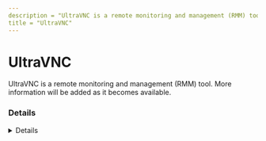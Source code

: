 ```yaml
---
description = "UltraVNC is a remote monitoring and management (RMM) tool. More information will be added as it becomes available."
title = "UltraVNC"
---
```




# UltraVNC

UltraVNC is a remote monitoring and management (RMM) tool. More information will be added as it becomes available.

### Details
<Details author={""}
         category={""}
         created={""}
         website={""}
         lastModified={"2-14-2024"}
         privileges={""}
         free={ false }
         verification={ false }
/>

#### Installation Paths
<Card code={ ["UltraVNC*.exe"] }/>





### Forensic Artifacts




#### Network Artifacts
<EuiSpacer size="xl"/>
<NetworkArtifactsTable data={ [{"Description": "Known remote domains", "Domains": ["ultravnc.com", "user_managed"], "Ports": []}] }/>




### Detections
- Detects potential network activity of UltraVNC RMM tool
  - [Sigma Rule](https://github.com/magicsword-io/LOLRMM/blob/main/detections/sigma/ultravnc_network_sigma.yml)
- Detects potential processes activity of UltraVNC RMM tool
  - [Sigma Rule](https://github.com/magicsword-io/LOLRMM/blob/main/detections/sigma/ultravnc_processes_sigma.yml)

### References
- [https://uvnc.com/docs/uvnc-server/49-UltraVNC-server-configuration.html](https://uvnc.com/docs/uvnc-server/49-UltraVNC-server-configuration.html)

